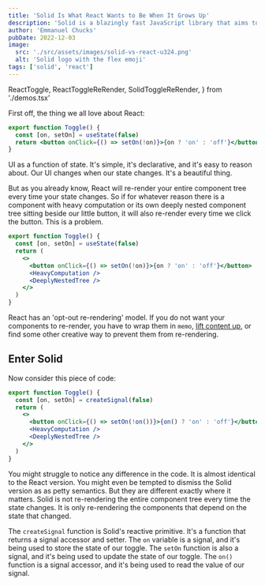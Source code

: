 ```yaml
---
title: 'Solid Is What React Wants to Be When It Grows Up'
description: 'Solid is a blazingly fast JavaScript library that aims to be a more robust alternative to React. With its reactive primitives, it fixes many of the pain points that React developers face.'
author: 'Emmanuel Chucks'
pubDate: 2022-12-03
image:
  src: './src/assets/images/solid-vs-react-u324.png'
  alt: 'Solid logo with the flex emoji'
tags: ['solid', 'react']
---
```


  ReactToggle,
  ReactToggleReRender,
  SolidToggleReRender,
} from './demos.tsx'

First off, the thing we all love about React:

```jsx
export function Toggle() {
  const [on, setOn] = useState(false)
  return <button onClick={() => setOn(!on)}>{on ? 'on' : 'off'}</button>
}
```

<Demo>
  <ReactToggle client:visible />
</Demo>

UI as a function of state. It's simple, it's declarative, and it's easy to reason about. Our UI changes when our state changes. It's a beautiful thing.

But as you already know, React will re-render your entire component tree every time your state changes. So if for whatever reason there is a component with heavy computation or its own deeply nested component tree sitting beside our little button, it will also re-render every time we click the button. This is a problem.

```jsx
export function Toggle() {
  const [on, setOn] = useState(false)
  return (
    <>
      <button onClick={() => setOn(!on)}>{on ? 'on' : 'off'}</button>
      <HeavyComputation />
      <DeeplyNestedTree />
    </>
  )
}
```

<Demo>
  <ReactToggleReRender client:visible />
</Demo>

React has an 'opt-out re-rendering' model. If you do not want your components to re-render, you have to wrap them in `memo`, [lift content up](https://overreacted.io/before-you-memo/#solution-2-lift-content-up), or find some other creative way to prevent them from re-rendering.

## Enter Solid

Now consider this piece of code:

```jsx
export function Toggle() {
  const [on, setOn] = createSignal(false)
  return (
    <>
      <button onClick={() => setOn(!on())}>{on() ? 'on' : 'off'}</button>
      <HeavyComputation />
      <DeeplyNestedTree />
    </>
  )
}
```

<Demo>
  <SolidToggleReRender client:visible />
</Demo>

You might struggle to notice any difference in the code. It is almost identical to the React version. You might even be tempted to dismiss the Solid version as as petty semantics. But they are different exactly where it matters. Solid is not re-rendering the entire component tree every time the state changes. It is only re-rendering the components that depend on the state that changed.

The `createSignal` function is Solid's reactive primitive. It's a function that returns a signal accessor and setter. The `on` variable is a signal, and it's being used to store the state of our toggle. The `setOn` function is also a signal, and it's being used to update the state of our toggle. The `on()` function is a signal accessor, and it's being used to read the value of our signal.
